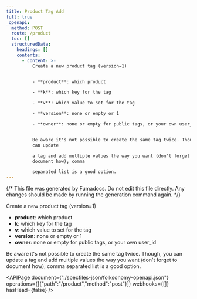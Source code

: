 ```yaml
---
title: Product Tag Add
full: true
_openapi:
  method: POST
  route: /product
  toc: []
  structuredData:
    headings: []
    contents:
      - content: >-
          Create a new product tag (version=1)


          - **product**: which product

          - **k**: which key for the tag

          - **v**: which value to set for the tag

          - **version**: none or empty or 1

          - **owner**: none or empty for public tags, or your own user_id


          Be aware it's not possible to create the same tag twice. Though, you
          can update

          a tag and add multiple values the way you want (don't forget to
          document how); comma

          separated list is a good option.
---
```


{/* This file was generated by Fumadocs. Do not edit this file directly. Any changes should be made by running the generation command again. */}

Create a new product tag (version=1)

- **product**: which product
- **k**: which key for the tag
- **v**: which value to set for the tag
- **version**: none or empty or 1
- **owner**: none or empty for public tags, or your own user_id

Be aware it's not possible to create the same tag twice. Though, you can update
a tag and add multiple values the way you want (don't forget to document how); comma
separated list is a good option.

<APIPage document={"./specfiles-json/folksonomy-openapi.json"} operations={[{"path":"/product","method":"post"}]} webhooks={[]} hasHead={false} />